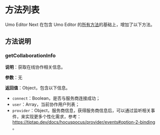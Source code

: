 # 方法列表

Umo Editor Next 在包含 Umo Editor 的[所有方法](../methods)的基础上，增加了以下方法。

## 方法说明

### getCollaborationInfo

**说明**：获取在线协作相关信息。

**参数**：无

**返回值**：Object，包含以下信息。
- `connect`：Boolean，是否与服务商连接成功；
- `user`：Array，当前协作用户列表；
- `provider`：Object，服务商信息，获得服务商信息后，可以通过监听相关事件，来实现更多个性化需求，参考：https://tiptap.dev/docs/hocuspocus/provider/events#option-2-binding 。